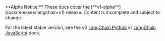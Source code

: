 <Warning>
**Alpha Notice:** These docs cover the [**v1-alpha**](/oss/releases/langchain-v1) release. Content is incomplete and subject to change.

For the latest stable version, see the v0 [LangChain Python](https://python.langchain.com/docs/introduction/) or [LangChain JavaScript](https://js.langchain.com/docs/introduction/) docs.
</Warning>
